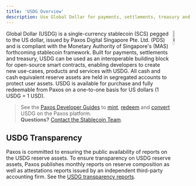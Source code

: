```yaml
---
title: 'USDG Overview'
description: Use Global Dollar for payments, settlements, treasury and more.
---
```


[contact-us]: https://support.paxos.com
[transparency]: https://paxos.com/usdg-transparency/
[mint]: /guides/developer/mint
[redeem]: /guides/developer/redeem
[convert]: /guides/developer/convert

<img src="/images/usdg.png" alt="USDG" align="right" width="10%" />

Global Dollar (USDG) is a single-currency stablecoin (SCS) pegged to the US dollar, issued by Paxos Digital Singapore Pte. Ltd. (PDS) and is compliant with the Monetary Authority of Singapore's (MAS) forthcoming stablecoin framework.
Built for payments, settlements and treasury, USDG can be used as an interoperable building block for open-source smart contracts, enabling developers to create new use-cases, products and services with USDG.
All cash and cash equivalent reserve assets are held in segregated accounts to protect user assets.
USDG is available for purchase and fully redeemable from Paxos on a one-to-one basis for US dollars (1 USDG = 1 USD).

> See the [Paxos Developer Guides](/) to [mint], [redeem] and [convert] USDG on the Paxos platform.<br/>**Questions?** [Contact the Stablecoin Team][contact-us].

## USDG Transparency

Paxos is committed to ensuring the public availability of reports on the USDG reserve assets.
To ensure transparency on USDG reserve assets, Paxos publishes monthly reports on reserve composition as well as attestations reports issued by an independent third-party accounting firm. See the [USDG transparency reports][transparency].
